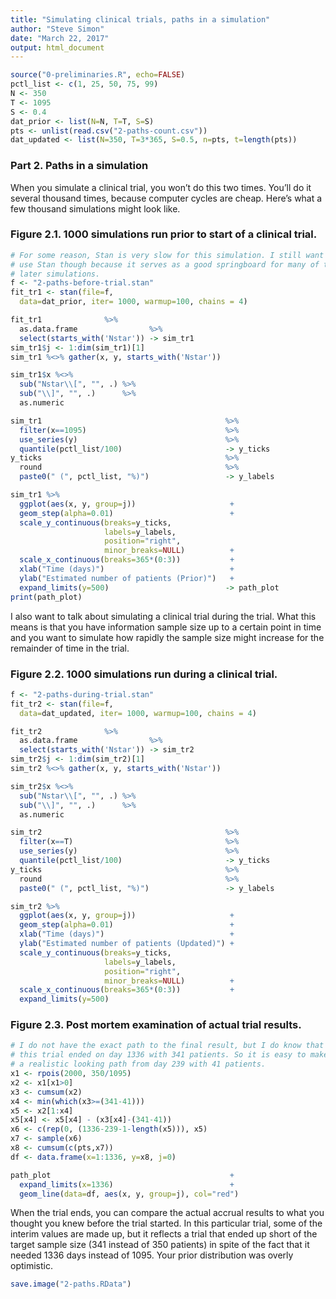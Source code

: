 ```yaml
---
title: "Simulating clinical trials, paths in a simulation"
author: "Steve Simon"
date: "March 22, 2017"
output: html_document
---
```


```r
source("0-preliminaries.R", echo=FALSE)
pctl_list <- c(1, 25, 50, 75, 99)
N <- 350
T <- 1095
S <- 0.4
dat_prior <- list(N=N, T=T, S=S)
pts <- unlist(read.csv("2-paths-count.csv"))
dat_updated <- list(N=350, T=3*365, S=0.5, n=pts, t=length(pts))
```

### Part 2.  Paths in a simulation

When you simulate a clinical trial, you won't do this two times. You'll do it several thousand times, because computer cycles are cheap. Here's what a few thousand simulations might look like.

### Figure 2.1. 1000 simulations run prior to start of a clinical trial.

```r
# For some reason, Stan is very slow for this simulation. I still want to
# use Stan though because it serves as a good springboard for many of the
# later simulations.
f <- "2-paths-before-trial.stan"
fit_tr1 <- stan(file=f,
  data=dat_prior, iter= 1000, warmup=100, chains = 4)

fit_tr1              %>%
  as.data.frame                %>%
  select(starts_with('Nstar')) -> sim_tr1
sim_tr1$j <- 1:dim(sim_tr1)[1]
sim_tr1 %<>% gather(x, y, starts_with('Nstar'))

sim_tr1$x %<>%
  sub("Nstar\\[", "", .) %>%
  sub("\\]", "", .)      %>%
  as.numeric

sim_tr1                                         %>%
  filter(x==1095)                               %>%
  use_series(y)                                 %>%
  quantile(pctl_list/100)                       -> y_ticks
y_ticks                                         %>%
  round                                         %>%
  paste0(" (", pctl_list, "%)")                 -> y_labels

sim_tr1 %>%
  ggplot(aes(x, y, group=j))                     +
  geom_step(alpha=0.01)                          +
  scale_y_continuous(breaks=y_ticks,
                     labels=y_labels,
                     position="right",
                     minor_breaks=NULL)          +
  scale_x_continuous(breaks=365*(0:3))           +
  xlab("Time (days)")                            +
  ylab("Estimated number of patients (Prior)")   +
  expand_limits(y=500)                          -> path_plot
print(path_plot)
```

I also want to talk about simulating a clinical trial during the trial. What this means is that you have information sample size up to a certain point in time and you want to simulate how rapidly the sample size might increase for the remainder of time in the trial.

### Figure 2.2. 1000 simulations run during a clinical trial.

```r
f <- "2-paths-during-trial.stan"
fit_tr2 <- stan(file=f,
  data=dat_updated, iter= 1000, warmup=100, chains = 4)

fit_tr2              %>%
  as.data.frame                %>%
  select(starts_with('Nstar')) -> sim_tr2
sim_tr2$j <- 1:dim(sim_tr2)[1]
sim_tr2 %<>% gather(x, y, starts_with('Nstar'))

sim_tr2$x %<>%
  sub("Nstar\\[", "", .) %>%
  sub("\\]", "", .)      %>%
  as.numeric

sim_tr2                                         %>%
  filter(x==T)                                  %>%
  use_series(y)                                 %>%
  quantile(pctl_list/100)                       -> y_ticks
y_ticks                                         %>%
  round                                         %>%
  paste0(" (", pctl_list, "%)")                 -> y_labels

sim_tr2 %>%
  ggplot(aes(x, y, group=j))                     +
  geom_step(alpha=0.01)                          +
  xlab("Time (days)")                            +
  ylab("Estimated number of patients (Updated)") +
  scale_y_continuous(breaks=y_ticks,
                     labels=y_labels,
                     position="right",
                     minor_breaks=NULL)          +
  scale_x_continuous(breaks=365*(0:3))           +
  expand_limits(y=500)                           

```

### Figure 2.3. Post mortem examination of actual trial results.

```r
# I do not have the exact path to the final result, but I do know that
# this trial ended on day 1336 with 341 patients. So it is easy to make
# a realistic looking path from day 239 with 41 patients.
x1 <- rpois(2000, 350/1095)
x2 <- x1[x1>0]
x3 <- cumsum(x2)
x4 <- min(which(x3>=(341-41)))
x5 <- x2[1:x4]
x5[x4] <- x5[x4] - (x3[x4]-(341-41))
x6 <- c(rep(0, (1336-239-1-length(x5))), x5)
x7 <- sample(x6)
x8 <- cumsum(c(pts,x7))
df <- data.frame(x=1:1336, y=x8, j=0)
```

```r
path_plot                                        +
  expand_limits(x=1336)                          +
  geom_line(data=df, aes(x, y, group=j), col="red")
```

When the trial ends, you can compare the actual accrual results to what you thought you knew before the trial started. In this particular trial, some of the interim values are made up, but it reflects a trial that ended up short of the target sample size (341 instead of 350 patients) in spite of the fact that it needed 1336 days instead of 1095. Your prior distribution was overly optimistic.

```r
save.image("2-paths.RData")
```
